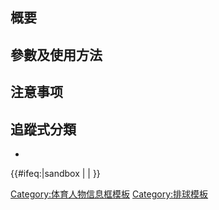 <includeonly><!-- 在這裡加入模板的保護標識 --></includeonly><noinclude>{{Documentation subpage}}</noinclude>
<!-- 在本行下編輯模板說明 -->
{{lua|Module:Check for unknown parameters}}

== 概要 ==

== 參數及使用方法 ==

== 注意事项 ==

== 追蹤式分類 ==
* {{category link with count|在排球類模板使用未知參數的頁面}}

<includeonly>{{#ifeq:{{SUBPAGENAME}}|sandbox | |
<!-- 本行下加入模板的分類 -->
[[Category:体育人物信息框模板]]
[[Category:排球模板]]
}}</includeonly>